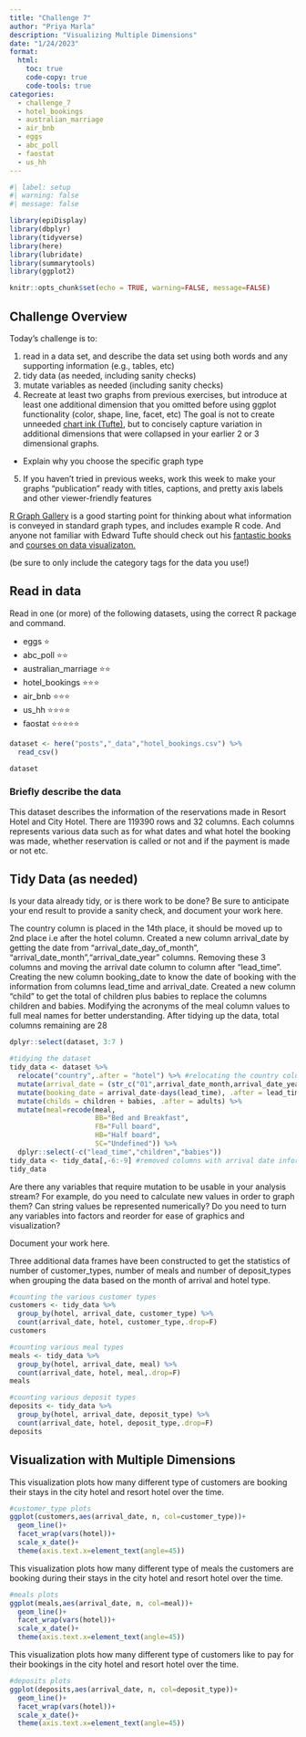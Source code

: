 ```yaml
---
title: "Challenge 7"
author: "Priya Marla"
description: "Visualizing Multiple Dimensions"
date: "1/24/2023"
format:
  html:
    toc: true
    code-copy: true
    code-tools: true
categories:
  - challenge_7
  - hotel_bookings
  - australian_marriage
  - air_bnb
  - eggs
  - abc_poll
  - faostat
  - us_hh
---
```


```r
#| label: setup
#| warning: false
#| message: false

library(epiDisplay)
library(dbplyr)
library(tidyverse)
library(here)
library(lubridate)
library(summarytools)
library(ggplot2)

knitr::opts_chunk$set(echo = TRUE, warning=FALSE, message=FALSE)
```

## Challenge Overview

Today's challenge is to:

1)  read in a data set, and describe the data set using both words and any supporting information (e.g., tables, etc)
2)  tidy data (as needed, including sanity checks)
3)  mutate variables as needed (including sanity checks)
4)  Recreate at least two graphs from previous exercises, but introduce at least one additional dimension that you omitted before using ggplot functionality (color, shape, line, facet, etc) The goal is not to create unneeded [chart ink (Tufte)](https://www.edwardtufte.com/tufte/), but to concisely capture variation in additional dimensions that were collapsed in your earlier 2 or 3 dimensional graphs.
   - Explain why you choose the specific graph type
5) If you haven't tried in previous weeks, work this week to make your graphs "publication" ready with titles, captions, and pretty axis labels and other viewer-friendly features

[R Graph Gallery](https://r-graph-gallery.com/) is a good starting point for thinking about what information is conveyed in standard graph types, and includes example R code. And anyone not familiar with Edward Tufte should check out his [fantastic books](https://www.edwardtufte.com/tufte/books_vdqi) and [courses on data visualizaton.](https://www.edwardtufte.com/tufte/courses)

(be sure to only include the category tags for the data you use!)

## Read in data

Read in one (or more) of the following datasets, using the correct R package and command.

  - eggs ⭐
  - abc_poll ⭐⭐
  - australian_marriage ⭐⭐
  - hotel_bookings ⭐⭐⭐
  - air_bnb  ⭐⭐⭐
  - us_hh ⭐⭐⭐⭐
  - faostat ⭐⭐⭐⭐⭐

```r
dataset <- here("posts","_data","hotel_bookings.csv") %>%
  read_csv()

dataset
```

### Briefly describe the data

This dataset describes the information of the reservations made in Resort Hotel and City Hotel. There are 119390 rows and 32 columns. Each columns represents various data such as for what dates and what hotel the booking was made, whether reservation is called or not and if the payment is made or not etc.

## Tidy Data (as needed)

Is your data already tidy, or is there work to be done? Be sure to anticipate your end result to provide a sanity check, and document your work here.

The country column is placed in the 14th place, it should be moved up to 2nd place i.e after the hotel column. Created a new column arrival_date by getting the date from "arrival_date_day_of_month", "arrival_date_month","arrival_date_year" columns. Removing these 3 columns and moving the arrival date column to column after "lead_time". 
Creating the new column booking_date to know the date of booking with the information from columns lead_time and arrival_date.
Created a new column "child" to get the total of children plus babies to replace the columns children and babies.
Modifying the acronyms of the meal column values to full meal names for better understanding.
After tidying up the data, total columns remaining are 28

```r
dplyr::select(dataset, 3:7 )

#tidying the dataset
tidy_data <- dataset %>%
  relocate("country",.after = "hotel") %>% #relocating the country column
  mutate(arrival_date = (str_c("01",arrival_date_month,arrival_date_year, sep = "/")), arrival_date = dmy(arrival_date), .after = lead_time) %>% #variable for arrival date
  mutate(booking_date = arrival_date-days(lead_time), .after = lead_time) %>% #variable to know the date of booking
  mutate(childs = children + babies, .after = adults) %>%
  mutate(meal=recode(meal,
                     BB="Bed and Breakfast",
                     FB="Full board",
                     HB="Half board",
                     SC="Undefined")) %>%
  dplyr::select(-c("lead_time","children","babies")) 
tidy_data <- tidy_data[,-6:-9] #removed columns with arrival date information
tidy_data
```

Are there any variables that require mutation to be usable in your analysis stream? For example, do you need to calculate new values in order to graph them? Can string values be represented numerically? Do you need to turn any variables into factors and reorder for ease of graphics and visualization?

Document your work here.

Three additional data frames have been constructed to get the statistics of number of customer_types, number of meals and number of deposit_types when grouping the data based on the month of arrival and hotel type. 

```r
#counting the various customer types
customers <- tidy_data %>%
  group_by(hotel, arrival_date, customer_type) %>%
  count(arrival_date, hotel, customer_type,.drop=F)
customers

#counting various meal types
meals <- tidy_data %>%
  group_by(hotel, arrival_date, meal) %>%
  count(arrival_date, hotel, meal,.drop=F)
meals

#counting various deposit types
deposits <- tidy_data %>%
  group_by(hotel, arrival_date, deposit_type) %>%
  count(arrival_date, hotel, deposit_type,.drop=F)
deposits
```

## Visualization with Multiple Dimensions

This visualization plots how many different type of customers are booking their stays in the city hotel and resort hotel over the time.

```r
#customer_type plots
ggplot(customers,aes(arrival_date, n, col=customer_type))+
  geom_line()+
  facet_wrap(vars(hotel))+
  scale_x_date()+
  theme(axis.text.x=element_text(angle=45))
```
This visualization plots how many different type of meals the customers are booking during their stays in the city hotel and resort hotel over the time.

```r
#meals plots
ggplot(meals,aes(arrival_date, n, col=meal))+
  geom_line()+
  facet_wrap(vars(hotel))+
  scale_x_date()+
  theme(axis.text.x=element_text(angle=45))
```

This visualization plots how many different type of customers like to pay for their bookings in the city hotel and resort hotel over the time.

```r
#deposits plots
ggplot(deposits,aes(arrival_date, n, col=deposit_type))+
  geom_line()+
  facet_wrap(vars(hotel))+
  scale_x_date()+
  theme(axis.text.x=element_text(angle=45))
```